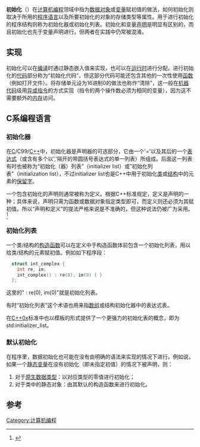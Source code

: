 {{noteTA
|G1=IT
}}
'''初始化'''（{{lang-en|Initialization}}）在[[计算机|计算机]][[编程|编程]]领域中指为[[对象_(计算机科学)|数据对象]]或[[变量|变量]]赋初值的做法，如何初始化则取决于所用的[[程序语言|程序语言]]以及所要初始化的对象的存储类型等属性。用于进行初始化的程序结构则称为初始化器或初始化列表。初始化和变量[[前向声明|声明]]是明显有区别的，而且初始化也先于变量声明进行，但两者在实践中仍常被混淆。

==实现==

初始化可以在[[编译|编译]]时通过静态嵌入值来实现，也可以在[[运行时|运行时]]进行分配。进行初始化的[[代码|代码]]部分称为“初始化代码”，但这部分代码可能还包含其他的一次性使用[[函数|函数]]（例如打开文件）。将存储单元设为16进制0的做法也称作“清除”，这一般在[[机器代码|机器代码]]级用[[异或|异或]][[指令|指令]]的方式实现（指令的两个操作数必须为相同的变量），因为这不需要额外的[[内存|内存]]访问。

==C系编程语言==

===初始化器===

在[[C语言|C]]/C99/[[C++|C++]]中，初始化器是声明器的可选部分，它由一个'='以及其后的一个[[表达式|表达式]]（或含有多个以','隔开的带圆括号表达式的单一列表）所组成。后面这一列表有时也被称为“初始化（器）列表”（initializer list）或”初始化列表”（initialization list），不过initializer list也是C++中用于初始化[[类|类]]或[[结构|结构]]中的元素的[[保留字|保留字]]。

一个包含初始化的声明则通常被称为定义。根据C++标准规定，定义是声明的一种；具体来说，声明只需为函数或数据对象指定类型即可，而定义则还必须为其赋初值。所以“声明和定义”的提法严格来说是不准确的，但这种说法仍被广为采用。<ref>{{Cite_book|title=C++ FAQs|author= Cline, Lomow, and Girou, Addison-Wesley|date=1999|isbn=0-201-30983-1}}</ref>

===初始化列表===

一个类/结构的[[构造函数|构造函数]]可以在定义中于构造函数体前包含一个初始化列表，用以给类/结构的元素赋初值。例如如下程序段：

<syntaxhighlight lang="c">
  struct int_complex {
    int re, im;
    int_complex() : re(0), im(0) { }
  };
</syntaxhighlight>

这里的" : re(0), im(0)"就是初始化列表。

有时“初始化列表”这个术语也用来指[[数组|数组]]或结构初始化器中的表达式表。

在[[C++0x|C++0x]]标准中也以模板的形式提供了一个更强力的初始化表的概念，即为std:initializer_list。

===默认初始化===

在程序里，数据初始化也可能在没有由明确的语法来实现的情况下进行。例如说，如果一个[[静态变量|静态变量]]在没有初始化（即未指定初值）的情况下被声明，则：
#对于[[原始类型|原生数据类型]]：以对应类型的零值进行初始化；
#对于类中的静态对象：由其默认的构造函数来进行初始化。

==参考==
<references />

[[Category:计算机编程|Category:计算机编程]]